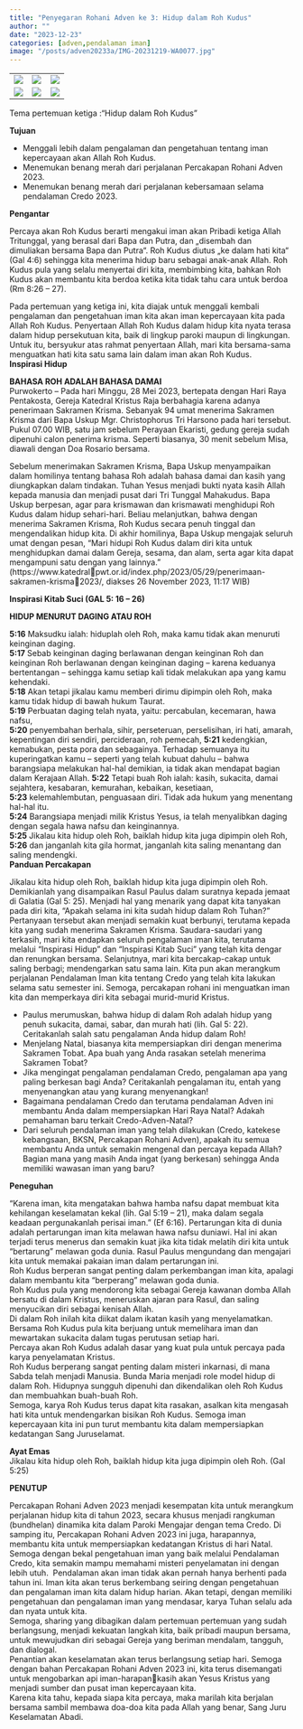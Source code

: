 ```yaml
---
title: "Penyegaran Rohani Adven ke 3: Hidup dalam Roh Kudus"
author: ""
date: "2023-12-23"
categories: [adven,pendalaman iman]
image: "/posts/adven20233a/IMG-20231219-WA0077.jpg"
---
```


|                                                 |                                                 |                                                 |
|-------------------------------------------------|-------------------------------------------------|-------------------------------------------------|
| ![](/posts/adven20233a/IMG-20231219-WA0075.jpg) | ![](/posts/adven20233a/IMG-20231219-WA0071.jpg) | ![](/posts/adven20233a/IMG-20231219-WA0076.jpg) |
| ![](/posts/adven20233a/IMG-20231219-WA0077.jpg) | ![](/posts/adven20233a/IMG-20231219-WA0078.jpg) | ![](/posts/adven20233a/IMG-20231219-WA0079.jpg) |

Tema pertemuan ketiga :“Hidup dalam Roh Kudus”\

**Tujuan**\

-   Menggali lebih dalam pengalaman dan pengetahuan tentang iman kepercayaan akan Allah Roh Kudus.
-   Menemukan benang merah dari perjalanan Percakapan Rohani Adven 2023.
-   Menemukan benang merah dari perjalanan kebersamaan selama pendalaman Credo 2023.

**Pengantar**\

Percaya akan Roh Kudus berarti mengakui iman akan Pribadi ketiga Allah Tritunggal, yang berasal dari Bapa dan Putra, dan „disembah dan dimuliakan bersama Bapa dan Putra“. Roh Kudus diutus „ke dalam hati kita“ (Gal 4:6) sehingga kita menerima hidup baru sebagai anak-anak Allah. Roh Kudus pula yang selalu menyertai diri kita, membimbing kita, bahkan Roh Kudus akan membantu kita berdoa ketika kita tidak tahu cara untuk berdoa (Rm 8:26 – 27).\

Pada pertemuan yang ketiga ini, kita diajak untuk menggali kembali pengalaman dan pengetahuan iman kita akan iman kepercayaan kita pada Allah Roh Kudus. Penyertaan Allah Roh Kudus dalam hidup kita nyata terasa dalam hidup persekutuan kita, baik di lingkup paroki maupun di lingkungan. Untuk itu, bersyukur atas rahmat penyertaan Allah, mari kita bersama-sama menguatkan hati kita satu sama lain dalam iman akan Roh Kudus.\
**Inspirasi Hidup**\

**BAHASA ROH ADALAH BAHASA DAMAI**\
Purwokerto – Pada hari Minggu, 28 Mei 2023, bertepata dengan Hari Raya Pentakosta, Gereja Katedral Kristus Raja berbahagia karena adanya penerimaan Sakramen Krisma. Sebanyak 94 umat menerima Sakramen Krisma dari Bapa Uskup Mgr. Christophorus Tri Harsono pada hari tersebut. Pukul 07.00 WIB, satu jam sebelum Perayaan Ekaristi, gedung gereja sudah dipenuhi calon penerima krisma. Seperti biasanya, 30 menit sebelum Misa, diawali dengan Doa Rosario bersama.\

Sebelum menerimakan Sakramen Krisma, Bapa Uskup menyampaikan dalam homilinya tentang bahasa Roh adalah bahasa damai dan kasih yang diungkapkan dalam tindakan. Tuhan Yesus menjadi bukti nyata kasih Allah kepada manusia dan menjadi pusat dari Tri Tunggal Mahakudus. Bapa Uskup berpesan, agar para krismawan dan krismawati menghidupi Roh Kudus dalam hidup sehari-hari. Beliau melanjutkan, bahwa dengan menerima Sakramen Krisma, Roh Kudus secara penuh tinggal dan mengendalikan hidup kita. Di akhir homilinya, Bapa Uskup mengajak seluruh umat dengan pesan, “Mari hidupi Roh Kudus dalam diri kita untuk menghidupkan damai dalam Gereja, sesama, dan alam, serta agar kita dapat mengampuni satu dengan yang lainnya.” (https://www.katedralpwt.or.id/index.php/2023/05/29/penerimaan-sakramen-krisma2023/, diakses 26 November 2023, 11:17 WIB)

**Inspirasi Kitab Suci (GAL 5: 16 – 26)**

**HIDUP MENURUT DAGING ATAU ROH**

**5:16** Maksudku ialah: hiduplah oleh Roh, maka kamu tidak akan menuruti keinginan daging.\
**5:17** Sebab keinginan daging berlawanan dengan keinginan Roh dan keinginan Roh berlawanan dengan keinginan daging – karena keduanya bertentangan – sehingga kamu setiap kali tidak melakukan apa yang kamu kehendaki.\
**5:18** Akan tetapi jikalau kamu memberi dirimu dipimpin oleh Roh, maka kamu tidak hidup di bawah hukum Taurat.\
**5:19** Perbuatan daging telah nyata, yaitu: percabulan, kecemaran, hawa nafsu,\
**5:20** penyembahan berhala, sihir, perseteruan, perselisihan, iri hati, amarah, kepentingan diri sendiri, percideraan, roh pemecah,
**5:21** kedengkian, kemabukan, pesta pora dan sebagainya. Terhadap semuanya itu kuperingatkan kamu – seperti yang telah kubuat dahulu – bahwa barangsiapa melakukan hal-hal demikian, ia tidak akan mendapat bagian dalam Kerajaan Allah.
**5:22** Tetapi buah Roh ialah: kasih, sukacita, damai sejahtera, kesabaran, kemurahan, kebaikan, kesetiaan,\
**5:23** kelemahlembutan, penguasaan diri. Tidak ada hukum yang menentang hal-hal itu.\
**5:24** Barangsiapa menjadi milik Kristus Yesus, ia telah menyalibkan daging dengan segala hawa nafsu dan keinginannya.\
**5:25** Jikalau kita hidup oleh Roh, baiklah hidup kita juga dipimpin oleh Roh,\
**5:26** dan janganlah kita gila hormat, janganlah kita saling menantang dan saling mendengki.\
**Panduan Percakapan**\

Jikalau kita hidup oleh Roh, baiklah hidup kita juga dipimpin oleh Roh. Demikianlah yang disampaikan Rasul Paulus dalam suratnya kepada jemaat di Galatia (Gal 5: 25). Menjadi hal yang menarik yang dapat kita tanyakan pada diri kita, “Apakah selama ini kita sudah hidup dalam Roh Tuhan?” Pertanyaan tersebut akan menjadi semakin kuat berbunyi, terutama kepada kita yang sudah menerima Sakramen Krisma. Saudara-saudari yang terkasih, mari kita endapkan seluruh pengalaman iman kita, terutama melalui “Inspirasi Hidup” dan “Inspirasi Kitab Suci” yang telah kita dengar dan renungkan bersama. Selanjutnya, mari kita bercakap-cakap untuk saling berbagi; mendengarkan satu sama lain. Kita pun akan merangkum perjalanan Pendalaman Iman kita tentang Credo yang telah kita lakukan selama satu semester ini. Semoga, percakapan rohani ini menguatkan iman kita dan memperkaya diri kita sebagai murid-murid Kristus.\

-   Paulus merumuskan, bahwa hidup di dalam Roh adalah hidup yang penuh sukacita, damai, sabar, dan murah hati (lih. Gal 5: 22). Ceritakanlah salah satu pengalaman Anda hidup dalam Roh!
-   Menjelang Natal, biasanya kita mempersiapkan diri dengan menerima Sakramen Tobat. Apa buah yang Anda rasakan setelah menerima Sakramen Tobat?
-   Jika mengingat pengalaman pendalaman Credo, pengalaman apa yang paling berkesan bagi Anda? Ceritakanlah pengalaman itu, entah yang menyenangkan atau yang kurang menyenangkan!
-   Bagaimana pendalaman Credo dan terutama pendalaman Adven ini membantu Anda dalam mempersiapkan Hari Raya Natal? Adakah pemahaman baru terkait Credo-Adven-Natal?
-   Dari seluruh pendalaman iman yang telah dilakukan (Credo, katekese kebangsaan, BKSN, Percakapan Rohani Adven), apakah itu semua membantu Anda untuk semakin mengenal dan percaya kepada Allah? Bagian mana yang masih Anda ingat (yang berkesan) sehingga Anda memiliki wawasan iman yang baru?\

**Peneguhan**\

“Karena iman, kita mengatakan bahwa hamba nafsu dapat membuat kita kehilangan keselamatan kekal (lih. Gal 5:19 – 21), maka dalam segala keadaan pergunakanlah perisai iman.” (Ef 6:16). Pertarungan kita di dunia adalah pertarungan iman kita melawan hawa nafsu duniawi. Hal ini akan terjadi terus menerus dan semakin kuat jika kita tidak melatih diri kita untuk “bertarung” melawan goda dunia. Rasul Paulus mengundang dan mengajari kita untuk memakai pakaian iman dalam pertarungan ini.\
Roh Kudus berperan sangat penting dalam perkembangan iman kita, apalagi dalam membantu kita “berperang” melawan goda dunia.\
Roh Kudus pula yang mendorong kita sebagai Gereja kawanan domba Allah bersatu di dalam Kristus, meneruskan ajaran para Rasul, dan saling menyucikan diri sebagai kenisah Allah.\
Di dalam Roh inilah kita diikat dalam ikatan kasih yang menyelamatkan. Bersama Roh Kudus pula kita berjuang untuk memelihara iman dan mewartakan sukacita dalam tugas perutusan setiap hari.\
Percaya akan Roh Kudus adalah dasar yang kuat pula untuk percaya pada karya penyelamatan Kristus.\
Roh Kudus berperang sangat penting dalam misteri inkarnasi, di mana Sabda telah menjadi Manusia. Bunda Maria menjadi role model hidup di dalam Roh. Hidupnya sungguh dipenuhi dan dikendalikan oleh Roh Kudus dan membuahkan buah-buah Roh.\
Semoga, karya Roh Kudus terus dapat kita rasakan, asalkan kita mengasah hati kita untuk mendengarkan bisikan Roh Kudus. Semoga iman kepercayaan kita ini pun turut membantu kita dalam mempersiapkan kedatangan Sang Juruselamat.\

**Ayat Emas**\
Jikalau kita hidup oleh Roh, baiklah hidup kita juga dipimpin oleh Roh. (Gal 5:25)\

**PENUTUP**\

Percakapan Rohani Adven 2023 menjadi kesempatan kita untuk merangkum perjalanan hidup kita di tahun 2023, secara khusus menjadi rangkuman (bundhelan) dinamika kita dalam Paroki Mengajar dengan tema Credo. Di samping itu, Percakapan Rohani Adven 2023 ini juga, harapannya, membantu kita untuk mempersiapkan kedatangan Kristus di hari Natal. Semoga dengan bekal pengetahuan iman yang baik melalui Pendalaman Credo, kita semakin mampu memahami misteri penyelamatan ini dengan lebih utuh.  Pendalaman akan iman tidak akan pernah hanya berhenti pada tahun ini. Iman kita akan terus berkembang seiring dengan pengetahuan dan pengalaman iman kita dalam hidup harian. Akan tetapi, dengan memiliki pengetahuan dan pengalaman iman yang mendasar, karya Tuhan selalu ada dan nyata untuk kita.\
Semoga, sharing yang dibagikan dalam pertemuan pertemuan yang sudah berlangsung, menjadi kekuatan langkah kita, baik pribadi maupun bersama, untuk mewujudkan diri sebagai Gereja yang beriman mendalam, tangguh, dan dialogal.\
Penantian akan keselamatan akan terus berlangsung setiap hari. Semoga dengan bahan Percakapan Rohani Adven 2023 ini, kita terus disemangati untuk mengobarkan api iman-harapankasih akan Yesus Kristus yang menjadi sumber dan pusat iman kepercayaan kita.\
Karena kita tahu, kepada siapa kita percaya, maka marilah kita berjalan bersama sambil membawa doa-doa kita pada Allah yang benar, Sang Juru Keselamatan Abadi.

